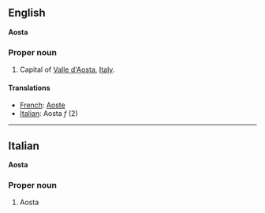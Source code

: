 ==English==
'''Aosta'''

===Proper noun===

#Capital of [[Valle d'Aosta]], [[Italy]].

====Translations====

*[[French]]: [[Aoste]]
*[[Italian]]: Aosta ''f'' (2)

----

==Italian==
'''Aosta'''

===Proper noun===

#Aosta